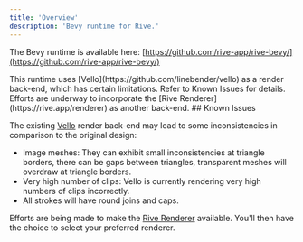 ```yaml
---
title: 'Overview'
description: 'Bevy runtime for Rive.'
---
```


The Bevy runtime is available here: [https://github.com/rive-app/rive-bevy/​](https://github.com/rive-app/rive-bevy/)

<Note>
 This runtime uses [Vello](https://github.com/linebender/vello) as a render back-end, which has certain limitations. Refer to Known Issues for details. Efforts are underway to incorporate the [Rive Renderer](https://rive.app/renderer) as another back-end.
</Note>
## Known Issues

The existing [Vello](https://github.com/linebender/vello) render back-end may lead to some inconsistencies in comparison to the original design:

- Image meshes: They can exhibit small inconsistencies at triangle borders, there can be gaps between triangles, transparent meshes will overdraw at triangle borders.
- Very high number of clips: Vello is currently rendering very high numbers of clips incorrectly.
- All strokes will have round joins and caps.

Efforts are being made to make the [Rive Renderer](https://rive.app/renderer) available. You'll then have the choice to select your preferred renderer.